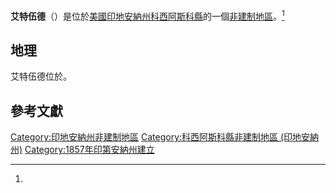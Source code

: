 {{noteTA
|G1=USState
|G2=地名
|G3=Unit
}}
{{Infobox settlement
|official_name            = 艾特伍德
|native_name              = Atwood
|settlement_type          = [[非建制地區|非建制地區]]
|image_skyline            = Atwood_Otterbein_UMC.jpg
|imagesize                = 250px
|image_caption            = 循道宗教堂
|pushpin_map              = USA Indiana
|pushpin_label            = 艾特伍德
|pushpin_label_position   = top
|pushpin_map_caption      = 艾特伍德在印地安納州的位置
|subdivision_type         = [[世界政區索引|國家]]
|subdivision_type1        = [[美国州份|州份]]
|subdivision_type2        = [[印地安納州行政区划|縣]]
|subdivision_name         = [[美国|美国]]
|subdivision_name1        = [[印地安納州|印地安納州]]
|subdivision_name2        = [[科西阿斯科縣_(印地安納州)|科西阿斯科縣]]
|elevation_ft             = 823
|elevation_footnotes    = <ref name="GR3">{{cite web|url=http://geonames.usgs.gov|accessdate=2008-01-31|title=US Board on Geographic Names|publisher=[[United_States_Geological_Survey|United States Geological Survey]]|date=2007-10-25|archive-date=2012-02-26|archive-url=https://www.webcitation.org/65jET5cdV?url=http://geonames.usgs.gov/|dead-url=no}}</ref>
|area_total_km2           = 
|area_total_sq_mi         = 
|area_land_km2            = 
|area_land_sq_mi          = 
|area_water_km2           = 
|area_water_sq_mi         = 
|population_as_of         = 
|population_footnotes     = 
|population_total         = 
|population_metro         = 
|population_density_km2   = 
|population_density_sq_mi = 
|timezone                 = [[北美東部時區|EST]]
|utc_offset               = -5
|coordinates              = {{coord|41|15|39|N|85|58|31|W|region:US-IA|display=inline,title}}
| coor_pinpoint           = 
| coordinates_footnotes   = 
|timezone_DST             = EDT
|utc_offset_DST           = -4
|postal_code_type       = [[郵政編碼|郵政編碼]]
|postal_code            = 46502
|blank1_name = [[地名信息系统|GNIS ID]]
|blank1_info = 430332<ref name="gnis">{{cite gnis|430332|name=Atwood}}</ref>
}}
'''艾特伍德'''（{{lang-en|Atwood}}）是位於[[美國|美國]][[印地安納州|印地安納州]][[科西阿斯科縣_(印地安納州)|科西阿斯科縣]]的一個[[非建制地區|非建制地區]]。<ref name="gnis"/>

== 地理 ==
艾特伍德位於{{coord|41|16|44|N|85|47|24|W|type:city}}。

== 參考文獻 ==
{{reflist}}

{{科西阿斯科縣 (印地安納州)}}

{{DEFAULTSORT:Atwood, Indiana}}
[[Category:印地安納州非建制地區|Category:印地安納州非建制地區]]
[[Category:科西阿斯科縣非建制地區_(印地安納州)|Category:科西阿斯科縣非建制地區 (印地安納州)]]
[[Category:1857年印第安納州建立|Category:1857年印第安納州建立]]

{{Indiana-geo-stub}}